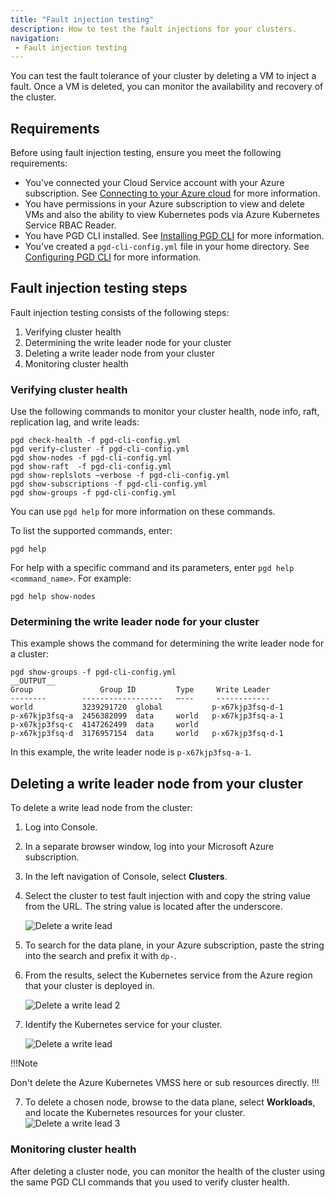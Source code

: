 ```yaml
---
title: "Fault injection testing"
description: How to test the fault injections for your clusters.
navigation:
 - Fault injection testing
---
```


You can test the fault tolerance of your cluster by deleting a VM to inject a fault. Once a VM is deleted, you can monitor 
the availability and recovery of the cluster.

## Requirements

Before using fault injection testing, ensure you meet the following requirements:

-   You've connected your Cloud Service account with your Azure subscription. See [Connecting to your Azure cloud](/edb-postgres-ai/cloud-service/getting_started/your_cloud_account/connecting_to_your_cloud/connecting_azure/) for more information.
-   You have permissions in your Azure subscription to view and delete VMs and also the ability to view Kubernetes pods via Azure Kubernetes Service RBAC Reader.
-   You have PGD CLI installed. See [Installing PGD CLI](/pgd/latest/cli/installing/) for more information. 
-   You've created a `pgd-cli-config.yml` file in your home directory.  See [Configuring PGD CLI](/pgd/latest/cli/configuring_cli/) for more information.

## Fault injection testing steps

Fault injection testing consists of the following steps:

1.  Verifying cluster health
2.  Determining the write leader node for your cluster
3.  Deleting a write leader node from your cluster
4.  Monitoring cluster health

### Verifying cluster health

Use the following commands to monitor your cluster health, node info, raft, replication lag, and write leads: 

```shell
pgd check-health -f pgd-cli-config.yml
pgd verify-cluster -f pgd-cli-config.yml
pgd show-nodes -f pgd-cli-config.yml
pgd show-raft  -f pgd-cli-config.yml
pgd show-replslots –verbose -f pgd-cli-config.yml
pgd show-subscriptions -f pgd-cli-config.yml
pgd show-groups -f pgd-cli-config.yml
```

You can use `pgd help` for more information on these commands.

To list the supported commands, enter:

```shell
pgd help
```

For help with a specific command and its parameters, enter `pgd help <command_name>`. For example:

```shell
pgd help show-nodes
```

### Determining the write leader node for your cluster

This example shows the command for determining the write leader node for a cluster:

```shell
pgd show-groups -f pgd-cli-config.yml
__OUTPUT__
Group               Group ID         Type     Write Leader     
--------        ------------------   —---     ------------     
world           3239291720  global           p-x67kjp3fsq-d-1 
p-x67kjp3fsq-a  2456382099  data     world   p-x67kjp3fsq-a-1 
p-x67kjp3fsq-c  4147262499  data     world                    
p-x67kjp3fsq-d  3176957154  data     world   p-x67kjp3fsq-d-1
```

In this example, the write leader node is `p-x67kjp3fsq-a-1`.

## Deleting a write leader node from your cluster

To delete a write lead node from the cluster:

1.  Log into Console.
2.  In a separate browser window, log into your Microsoft Azure subscription.
3.  In the left navigation of Console, select **Clusters**. 
4.  Select the cluster to test fault injection with and copy the string value from the URL. The string value is located after the underscore.  

     ![Delete a write lead](images/biganimal_faultinjectiontest_1.png)


5.  To search for the data plane, in your Azure subscription, paste the string into the search and prefix it with `dp-`.  

6.  From the results, select the Kubernetes service from the Azure region that your cluster is deployed in.

    ![Delete a write lead 2](images/biganimal_faultinjectiontest_2.png)


7.  Identify the Kubernetes service for your cluster.

    ![Delete a write lead](images/biganimal_faultinjectiontest_4.png)

!!!Note

Don't delete the Azure Kubernetes VMSS here or sub resources directly.
!!!

7.  To delete a chosen node, browse to the data plane, select **Workloads**, and locate the Kubernetes resources for your cluster.
    ![Delete a write lead 3](images/biganimal_faultinjectiontest_3.png)

### Monitoring cluster health

After deleting a cluster node, you can monitor the health of the cluster using the same PGD CLI commands that you used to verify cluster health.

